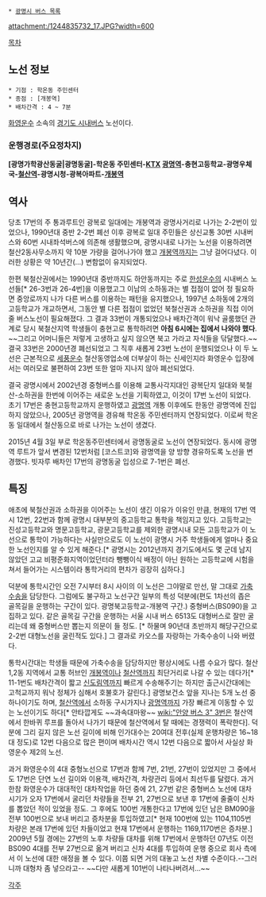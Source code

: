  * [[광명시 버스 목록]]

attachment:/1244835732_17.JPG?width=600

[[목차]]

== 노선 정보 ==
 * 기점 : 학온동 주민센터
 * 종점 : [개봉역] 
 * 배차간격 : 4 ~ 7분

[[화영운수]] 소속의 [[경기도 시내버스]] 노선이다.

=== 운행경로(주요정차지) ===
'''[광명가학광산동굴|광명동굴]-학온동 주민센터-[[KTX]] [[광명역(경부고속선)|광명역]]-충현고등학교-광명우체국-[[철산역]]-광명시청-광복아파트-[[개봉역]]'''

== 역사 ==
당초 17번의 주 통과루트인 광복로 일대에는 개봉역과 광명사거리로 나가는 2-2번이 있었으나, 1990년대 중반 2-2번 폐선 이후 광복로 일대 주민들은 상신교통 30번 시내버스와 60번 시내좌석버스에 의존해 생활했으며, 광명시내로 나가는 노선을 이용하려면 철산2동사무소까지 약 10분 가량을 걸어나가야 했고 [[개봉역]]까지는 그냥 걸어다녔다. 이러한 상황은 약 10년간(...) 변함없이 유지되었다.

한편 북철산권에서는 1990년대 중반까지도 하안동까지는 주로 [[한성운수]]의 시내버스 노선들[* 26-3번과 26-4번]을 이용했고그 이남의 소하동과는 별 접점이 없어 정 필요하면 중앙로까지 나가 다른 버스를 이용하는 패턴을 유지했으나, 1997년 소하동에 2개의 고등학교가 개교하면서, 그동안 별 다른 접점이 없었던 북철산권과 소하권을 직접 이어줄 버스노선이 필요해졌다. 그 결과 33번이 개통되었으나 배차간격이 워낙 골룸했던 관계로 당시 북철산지역 학생들이 충현고로 통학하려면 '''아침 6시에는 집에서 나와야 했다'''. ~~그리고 어머니들은 저렇게 고생하고 싶지 않으면 북고 가라고 자식들을 닦달했다.~~ 결국 33번은 2000년경 폐선되었고 그 직후 새롭게 23번 노선이 운행되었으나 이 두 노선은 근본적으로 [[세풍운수]] 철산동영업소에 더부살이 하는 신세인지라 화영운수 입장에서는 여러모로 불편하여 23번 또한 얼마 지나지 않아 폐선되었다.

결국 광명시에서 2002년경 중형버스를 이용해 교통사각지대인 광복단지 일대와 북철산-소하권을 한번에 이어주는 새로운 노선을 기획하였고, 이것이 17번 노선이 되었다. 초기 17번은 충현고등학교까지 운행하였고 [[광명역(경부고속선)|광명역]] 개통 이후에도 한동안 광명역에 진입하지 않았으나, 2005년 광명역을 경유해 학온동 주민센터까지 연장되었다. 이로써 학온동 일대에서 철산동으로 바로 나가는 노선이 생겼다.

2015년 4월 3일 부로 학온동주민센터에서 광명동굴로 노선이 연장되었다. 동시에 광명역 루트가 앞서 변경된 12번처럼 [코스트코]와 광명역을 양 방향 경유하도록 노선을 변경했다. 빗자루 배차인 17번의 광명동굴 입성으로 7-1번은 폐선.

== 특징 ==
애초에 북철산권과 소하권을 이어주는 노선이 생긴 이유가 이유인 만큼, 현재의 17번 역시 12번, 22번과 함께 광명시 대부분의 중고등학교 통학을 책임지고 있다. 고등학교는 진성고등학교와 명문고등학교, 광문고등학교를 제외한 광명시내 모든 고등학교가 이 노선으로 통학이 가능하다는 사실만으로도 이 노선이 광명시 거주 학생들에게 얼마나 중요한 노선인지를 알 수 있게 해준다.[* 광명시는 2012년까지 경기도에서도 몇 군데 남지 않았던 고교 비평준화지역이었던터라 뺑뺑이식 배정이 아닌 원하는 고등학교에 시험을 쳐서 들어가는 시스템이라 통학거리의 편차가 굉장히 심하다.]

덕분에 통학시간인 오전 7시부터 8시 사이의 이 노선은 그야말로 만선, 말 그대로 [[가축수송]]을 담당한다. 그럼에도 불구하고 노선구간 일부의 특성 덕분에(편도 1차선의 좁은 골목길을 운행하는 구간이 있다. 광명북고등학교-개봉역 구간.) 중형버스(BS090)을 고집하고 있다. 같은 골목길 구간을 운행하는 서울 시내 버스 6513도 대형버스로 잘만 굴리는데 왜 중형버스만 뽑는지 의문이 들 정도. [* 하물며 90년대 초반까지 해당구간으로 2-2번 대형노선을 굴린적도 있다.] 그 결과로 카오스를 자랑하는 가축수송이 나와 버렸다.

통학시간대는 학생들 때문에 가축수송을 담당하지만 평상시에도 나름 수요가 많다. 철산1,2동 지역에서 교통 허브인 [[개봉역]]이나 [[철산역]]까지 최단거리로 나갈 수 있는 데다가[* 11-1번도 배차간격이 짧고 [[신도림역]]까지 빠르게 수송해주기는 하지만 출근시간대에는 고척교까지 워낙 정체가 심해서 호불호가 갈린다.] 광명보건소 앞을 지나는 5개 노선 중 하나이기도 하며, [[철산역]]에서 소하동 구시가지나 [[광명역]]까지 가장 빠르게 이동할 수 있는 노선이기도 하다[* 안타깝게도 ~~과속대마왕~~ [[wiki:"안양 버스 3" 3번]]은 철산역에서 한바퀴 루프를 돌아서 나가기 때문에 철산역에서 탈 때에는 경쟁력이 폭락한다]. 덕분에 그리 길지 않은 노선 길이에 비해 인가대수는 20여대 전후(실제 운행차량은 16~18대 정도)로 12번 다음으로 많은 편이며 배차시간 역시 12번 다음으로 짧아서 사실상 화영운수 제2의 노선.

과거 화영운수의 4대 중형노선으로 17번과 함께 7번, 21번, 27번이 있었지만 그 중에서도 17번은 단연 노선 길이와 이용객, 배차간격, 차량관리 등에서 최선두를 달렸다. 과거 한참 화영운수가 대대적인 대차작업을 하던 중에 21, 27번 같은 중형버스 노선에 대차 시기가 오자 17번에서 굴리던 차량들을 전부 21, 27번으로 보낸 후 17번에 줄줄이 신차를 뽑았던 적이 있었을 정도. 그 후에도 100번 개통한다고 17번에 있던 남은 BM090을 전부 100번으로 보내 버리고 증차분을 투입하였고[* 현재 100번에 있는 1104,1105번 차량은 본래 17번에 있던 차들이었고 현재 17번에서 운행하는 1169,1170번은 증차분.] 2009년 5월 경에는 27번의 노후 차량들 대차를 위해 17번에서 운행하던 07년도 이전 BS090 4대를 전부 27번으로 옮겨 버리고 신차 4대를 투입하여 운행 중으로 회사 측에서 이 노선에 대한 애정을 볼 수 있다. 이쯤 되면 거의 대놓고 노선 차별 수준이다.--그러니까 대형차 좀 넣으라고-- ~~다만 새롭게 101번이 나타나버려서...~~


[[각주]]
